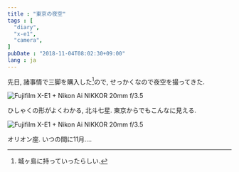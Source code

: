 ```yaml
---
title : "東京の夜空"
tags : [
  "diary",
  "x-e1",
  "camera",
]
pubDate : "2018-11-04T08:02:30+09:00"
lang : ja
---
```


先日, 諸事情で三脚を購入した[^1]ので, せっかくなので夜空を撮ってきた. 

[^1]: 城ヶ島に持っていったらしい.

![Fujifilm X-E1 + Nikon Ai NIKKOR 20mm f/3.5](./night-sky-1.jpg)

ひしゃくの形がよくわかる, 北斗七星. 東京からでもこんなに見える.

![Fujifilm X-E1 + Nikon Ai NIKKOR 20mm f/3.5](./night-sky-2.jpg)

オリオン座. いつの間に11月....

